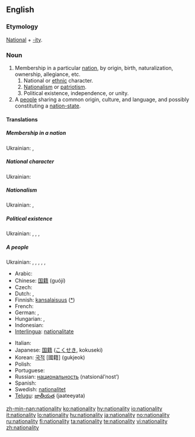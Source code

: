 ==English==
{{rfc|bad format}}

===Etymology===
[[national|National]] + [[-ity]].

===Noun===
{{en-noun|nationalit|ies}}

# Membership in a particular [[nation]], by origin, birth, naturalization, ownership, allegiance, etc.
## National or [[ethnic]] character.
## [[nationalism|Nationalism]] or [[patriotism]].
## Political existence, independence, or unity.
# A [[people]] sharing a common origin, culture, and language, and possibly constituting a [[nation-state]].

====Translations====
===== Membership in a nation =====
Ukrainian: {{t-|uk|народність|tr=naródnist’|sc=Cyrl}}, {{t-|uk|походження|tr=poxódžennja|sc=Cyrl}}

===== National character =====
Ukrainian: {{t+|uk|національність|tr=nacionál’nist’|sc=Cyrl}}

===== Nationalism =====
Ukrainian: {{t+|uk|національність|tr=nacionál’nist’|sc=Cyrl}}, {{t+|uk|патріотизм|tr=patriotýzm|sc=Cyrl}}

===== Political existence =====
Ukrainian: {{t+|uk|національність|tr=nacionál’nist’|sc=Cyrl}}, {{t+|uk|незалежність|tr=nezaléžnist’|sc=Cyrl}}, {{t-|uk|самостійність|tr=samostíjnist’|sc=Cyrl}}, {{t+|uk|автономія|tr=avtonómija|sc=Cyrl}}

===== A people =====
Ukrainian: {{t+|uk|нарід|tr=nárid|sc=Cyrl}}, {{t-|uk|народ|tr=národ|sc=Cyrl}}, {{t-|uk|плем'я|tr=plem”já|sc=Cyrl}}, {{t+|uk|нація|tr=nácija|sc=Cyrl}}, {{t-|uk|люд|tr=ljud|sc=Cyrl}}, {{t-|uk|етнос|tr=étnos|sc=Cyrl}}

{{checktrans-top|citizenship}}
* Arabic: {{Arab|[[جنسية]]}} {{IPAchar|(jensíya)}} {{f}}
* Chinese: [[国籍]] (guójí)
* Czech: {{t-|cs|národnost|f}}
* Dutch: {{t-|nl|nationaliteit|f}}, {{t+|nl|staatsburgerschap|n}}
* Finnish: [[kansalaisuus]] {{f}} ([[:fi:kansalaisuus|*]])
* French: {{t+|fr|nationalité|f}}
* German: {{t-|de|Nationalität|f}}, {{t-|de|Staatsbürgerschaft|f}}
* Hungarian: {{t+|hu|nemzetiség}}, {{t+|hu|állampolgárság}}
* Indonesian: {{t-|id|kewarganegaraan|xs=Indonesian}}
* [[Interlingua]]: [[nationalitate]]
{{trans-mid}}
* Italian: {{t+|it|nazionalità|f}}
* Japanese: [[国籍]] ([[こくせき]], kokuseki)
* Korean: [[국적]] [國籍] (gukjeok)
* Polish: {{t+|pl|narodowość|f}}
* Portuguese: {{t+|pt|nacionalidade|f}}
* Russian: [[национальность]] (natsionál’nost’) {{f}}
* Spanish: {{t+|es|nacionalidad|f}}
* Swedish: [[nationalitet]] {{c}}
* [[Telugu]]: [[జాతీయత]] (jaateeyata)
{{trans-bottom}}

[[zh-min-nan:nationality]]
[[ko:nationality]]
[[hy:nationality]]
[[io:nationality]]
[[it:nationality]]
[[lo:nationality]]
[[hu:nationality]]
[[ja:nationality]]
[[no:nationality]]
[[ru:nationality]]
[[fi:nationality]]
[[ta:nationality]]
[[te:nationality]]
[[vi:nationality]]
[[zh:nationality]]